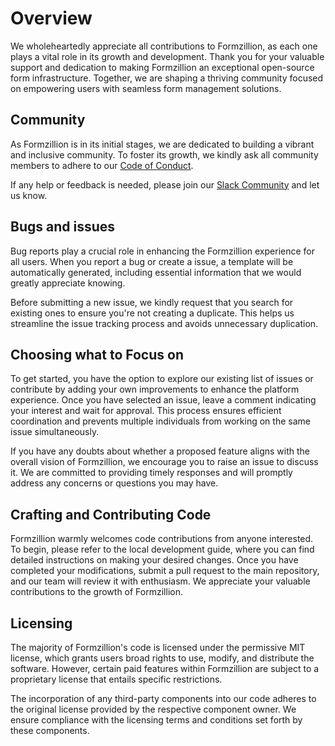 # Overview

We wholeheartedly appreciate all contributions to Formzillion, as each one plays a vital role in its growth and development. Thank you for your valuable support and dedication to making Formzillion an exceptional open-source form infrastructure. Together, we are shaping a thriving community focused on empowering users with seamless form management solutions.

## Community

As Formzillion is in its initial stages, we are dedicated to building a vibrant and inclusive community. To foster its growth, we kindly ask all community members to adhere to our [Code of Conduct](https://github.com/formzillion/formzillion.com/blob/development/CODE_OF_CONDUCT.md).

If any help or feedback is needed, please join our [Slack Community](https://formzillion.slack.com/join/shared_invite/zt-1urntbbmb-o0d6Qzdl~GzfePoZE7JTYw) and let us know.

## Bugs and issues

Bug reports play a crucial role in enhancing the Formzillion experience for all users. When you report a bug or create a issue, a template will be automatically generated, including essential information that we would greatly appreciate knowing.

Before submitting a new issue, we kindly request that you search for existing ones to ensure you're not creating a duplicate. This helps us streamline the issue tracking process and avoids unnecessary duplication.

## Choosing what to Focus on

To get started, you have the option to explore our existing list of issues or contribute by adding your own improvements to enhance the platform experience. Once you have selected an issue, leave a comment indicating your interest and wait for approval. This process ensures efficient coordination and prevents multiple individuals from working on the same issue simultaneously.

If you have any doubts about whether a proposed feature aligns with the overall vision of Formzillion, we encourage you to raise an issue to discuss it. We are committed to providing timely responses and will promptly address any concerns or questions you may have.

## Crafting and Contributing Code

Formzillion warmly welcomes code contributions from anyone interested. To begin, please refer to the local development guide, where you can find detailed instructions on making your desired changes. Once you have completed your modifications, submit a pull request to the main repository, and our team will review it with enthusiasm. We appreciate your valuable contributions to the growth of Formzillion.

## Licensing

The majority of Formzillion's code is licensed under the permissive MIT license, which grants users broad rights to use, modify, and distribute the software. However, certain paid features within Formzillion are subject to a proprietary license that entails specific restrictions.

The incorporation of any third-party components into our code adheres to the original license provided by the respective component owner. We ensure compliance with the licensing terms and conditions set forth by these components.
